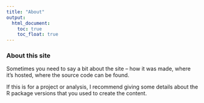 ```yaml
---
title: "About"
output:
  html_document:
    toc: true
    toc_float: true
---
```


### About this site

Sometimes you need to say a bit about the site -- how it was made, where it's hosted, where the source code can be found. 

If this is for a project or analysis, I recommend giving some details about the R package versions that you used to create the content.